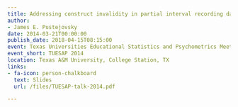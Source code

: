 ```yaml
---
title: Addressing construct invalidity in partial interval recording data
author:
- James E. Pustejovsky
date: 2014-03-21T00:00:00
publish_date: 2018-04-15T08:15:00
event: Texas Universities Educational Statistics and Psychometrics Meeting
event_short: TUESAP 2014
location: Texas A&M University, College Station, TX
links:
- fa-icon: person-chalkboard
  text: Slides
  url: /files/TUESAP-talk-2014.pdf

---
```




